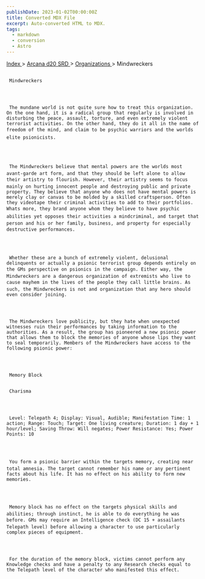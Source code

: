 ```yaml
---
publishDate: 2023-01-02T00:00:00Z
title: Converted MDX File
excerpt: Auto-converted HTML to MDX.
tags:
  - markdown
  - conversion
  - Astro
---
```


[
Index
](-index) >
[
Arcana d20 SRD
](arcana-d20-srd-index) >
[
Organizations
](arcana-d20-srd-organizations-index) > Mindwreckers

##

     Mindwreckers




     The mundane world is not quite sure how to treat this organization. On the one hand, it is a radical group that regularly is involved in disturbing the peace, assault, torture, and even extremely violent terrorist activities. On the other hand, they do it all in the name of freedom of the mind, and claim to be psychic warriors and the worlds elite psionicists.




     The Mindwreckers believe that mental powers are the worlds most avant-garde art form, and that they should be left alone to allow their artistry to flourish. However, their artistry seems to focus mainly on hurting innocent people and destroying public and private property. They believe that anyone who does not have mental powers is merely clay or canvas to be molded by a skilled craftsperson. Often they videotape their criminal activities to add to their portfolios. Whats more, they brand anyone whom they believe to have psychic abilities yet opposes their activities a mindcriminal, and target that person and his or her family, business, and property for especially destructive performances.




     Whether these are a bunch of extremely violent, delusional delinquents or actually a psionic terrorist group depends entirely on the GMs perspective on psionics in the campaign. Either way, the Mindwreckers are a dangerous organization of extremists who live to cause mayhem in the lives of the people they call little brains. As such, the Mindwreckers is not and organization that any hero should even consider joining.




     The Mindwreckers love publicity, but they hate when unexpected witnesses ruin their performances by taking information to the authorities. As a result, the group has pioneered a new psionic power that allows them to block the memories of anyone whose lips they want to seal temporarily. Members of the Mindwreckers have access to the following psionic power:




     Memory Block


     Charisma




     Level: Telepath 4; Display: Visual, Audible; Manifestation Time: 1 action; Range: Touch; Target: One living creature; Duration: 1 day + 1 hour/level; Saving Throw: Will negates; Power Resistance: Yes; Power Points: 10




     You form a psionic barrier within the targets memory, creating near total amnesia. The target cannot remember his name or any pertinent facts about his life. It has no effect on his ability to form new memories.




     Memory block has no effect on the targets physical skills and abilities; through instinct, he is able to do everything he was before. GMs may require an Intelligence check (DC 15 + assailants Telepath level) before allowing a character to use particularly complex pieces of equipment.




     For the duration of the memory block, victims cannot perform any Knowledge checks and have a penalty to any Research checks equal to the Telepath level of the character who manifested this effect.
